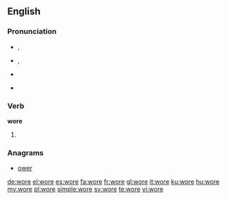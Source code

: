 {{also|WORE}}
==English==

===Pronunciation===
* {{IPA|/woɹ/|/wɔɹ/}}, {{X-SAMPA|/wor\/|/wOr\/}}
*: {{audio|en-us-wore.ogg|Audio (US)}}
* {{a|RP}} {{IPA|/wɔː/}}, {{X-SAMPA|/wO:/}}
* {{homophones|war}} {{qualifier|some dialects}}
* {{rhymes|ɔː(r)}}

===Verb===
'''wore'''

# {{simple past of|wear}}

===Anagrams===
* [[ower#English|ower]]

[[de:wore]]
[[el:wore]]
[[es:wore]]
[[fa:wore]]
[[fr:wore]]
[[gl:wore]]
[[it:wore]]
[[ku:wore]]
[[hu:wore]]
[[my:wore]]
[[pl:wore]]
[[simple:wore]]
[[sv:wore]]
[[te:wore]]
[[vi:wore]]